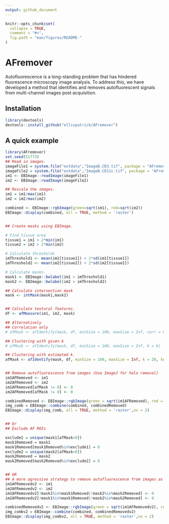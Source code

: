 ```yaml
---
output: github_document
---
```


<!-- README.md is generated from README.Rmd. Please edit that file -->

```r
knitr::opts_chunk$set(
  collapse = TRUE,
  comment = "#>",
  fig.path = "man/figures/README-"
)
```


# AFremover


Autofluorescence is a long-standing problem that has hindered fluorescence microscopy image analysis. To address this, we have developed a method that identifies and removes autofluorescent signals from multi-channel images post acquisition. 




## Installation

``` r
library(devtools)
devtools::install_github("ellispatrick/AFremover")
```
## A quick example 





```r
library(AFremover)
set.seed(51773)
## Read in images.
imageFile1 = system.file("extdata","ImageB.CD3.tif", package = "AFremover")
imageFile2 = system.file("extdata","ImageB.CD11c.tif", package = "AFremover")
im1 <- EBImage::readImage(imageFile1)
im2 <- EBImage::readImage(imageFile2)

## Rescale the images.
im1 = im1/max(im1)
im2 = im2/max(im2)

combined <- EBImage::rgbImage(green=sqrt(im1), red=sqrt(im2))
EBImage::display(combined, all = TRUE, method = 'raster')


## Create masks using EBImage.

# Find tissue area
tissue1 = im1 > 2*min(im1)
tissue2 = im2 > 2*min(im2)

# Calculate thresholds
imThreshold1 <- mean(im1[tissue1]) + 2*sd(im1[tissue1])
imThreshold2 <- mean(im2[tissue2]) + 2*sd(im2[tissue2])

# Calculate masks.
mask1 <- EBImage::bwlabel(im1 > imThreshold1)
mask2 <- EBImage::bwlabel(im2 > imThreshold2)

## Calculate intersection mask
mask <- intMask(mask1,mask2)


## Calculate textural features.
df <- afMeasure(im1, im2, mask)

## Alternatively
## Correlation only
# afMask <- afIdentify(mask, df, minSize = 100, maxSize = Inf, corr = 0.6)

## Clustering with given k
# afMask <- afIdentify(mask, df, minSize = 100, maxSize = Inf, k = 6)

## Clustering with estimated k.
afMask <- afIdentify(mask, df, minSize = 100, maxSize = Inf, k = 20, kAuto = TRUE)


## Remove autofluorescence from images (Use ImageJ for halo removal)
im1AFRemoved <- im1
im2AFRemoved <- im2
im1AFRemoved[afMask != 0] <- 0
im2AFRemoved[afMask != 0] <- 0

combinedRemoved <- EBImage::rgbImage(green = sqrt(im1AFRemoved), red = sqrt(im2AFRemoved))
img_comb = EBImage::combine(combined, combinedRemoved)
EBImage::display(img_comb, all = TRUE, method = 'raster',nx = 2)


## Or
## Exclude AF ROIs

exclude1 = unique(mask1[afMask>0])
mask1Removed = mask1
mask1Removed[mask1Removed%in%exclude1] = 0
exclude2 = unique(mask2[afMask>0])
mask2Removed = mask2
mask2Removed[mask2Removed%in%exclude2] = 0


## OR
## A more agressive strategy to remove autofluorescence from images as an alternative to the halo removal implemented in ImageJ
im1AFRemovedv2 <- im1
im2AFRemovedv2 <- im2
im1AFRemovedv2[!mask1%in%mask1Removed|!mask2%in%mask2Removed] <- 0
im2AFRemovedv2[!mask1%in%mask1Removed|!mask2%in%mask2Removed] <- 0

combinedRemovedv2 <- EBImage::rgbImage(green = sqrt(im1AFRemovedv2), red = sqrt(im2AFRemovedv2))
img_combv2 = EBImage::combine(combined, combinedRemovedv2)
EBImage::display(img_combv2, all = TRUE, method = 'raster',nx = 2)



```


